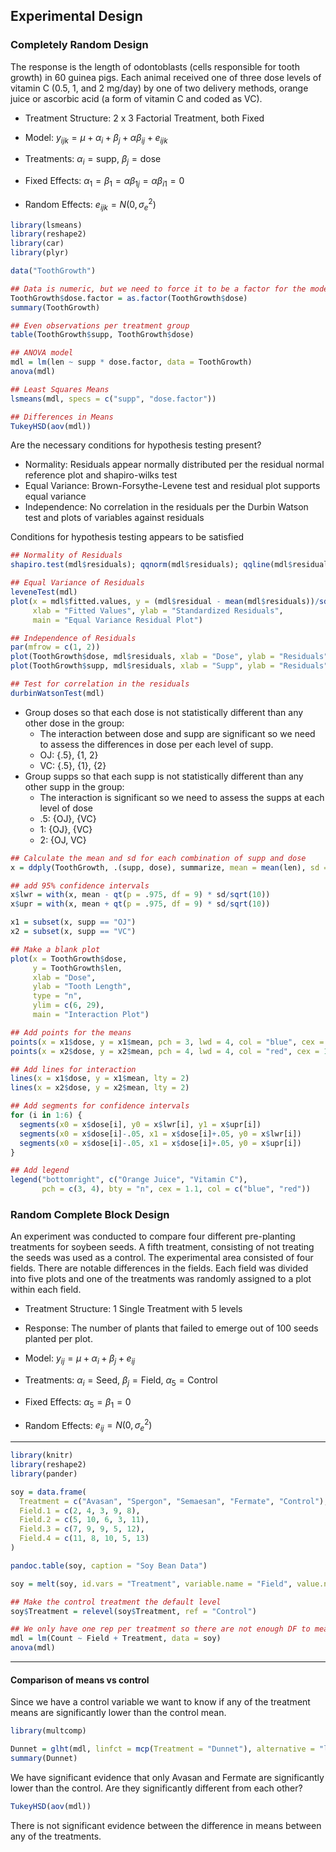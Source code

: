 ## Experimental Design {-}

### Completely Random Design {-}

The response is the length of odontoblasts (cells responsible for tooth growth) in 60 guinea pigs. Each animal received one of three dose levels of vitamin C (0.5, 1, and 2 mg/day) by one of two delivery methods, orange juice or ascorbic acid (a form of vitamin C and coded as VC).

- Treatment Structure: 2 x 3 Factorial Treatment, both Fixed

- Model: $y_{ijk} = \mu + \alpha_i + \beta_j + \alpha \beta_{ij} + e_{ijk}$
- Treatments: $\alpha_i = \text{supp, } \beta_j = \text{dose}$
- Fixed Effects: $\alpha_1 = \beta_1 = \alpha \beta_{1j} = \alpha \beta_{i1} = 0$
- Random Effects: $e_{ijk} = N(0, \sigma^2_e)$

```r
library(lsmeans)
library(reshape2)
library(car)
library(plyr)

data("ToothGrowth")

## Data is numeric, but we need to force it to be a factor for the model
ToothGrowth$dose.factor = as.factor(ToothGrowth$dose)
summary(ToothGrowth)

## Even observations per treatment group
table(ToothGrowth$supp, ToothGrowth$dose)

## ANOVA model
mdl = lm(len ~ supp * dose.factor, data = ToothGrowth)
anova(mdl)

## Least Squares Means
lsmeans(mdl, specs = c("supp", "dose.factor"))

## Differences in Means
TukeyHSD(aov(mdl))

```

Are the necessary conditions for hypothesis testing present?

- Normality: Residuals appear normally distributed per the residual normal reference plot and shapiro-wilks test
- Equal Variance: Brown-Forsythe-Levene test and residual plot supports equal variance
- Independence: No correlation in the residuals per the Durbin Watson test and plots of variables against residuals

Conditions for hypothesis testing appears to be satisfied

```r

## Normality of Residuals
shapiro.test(mdl$residuals); qqnorm(mdl$residuals); qqline(mdl$residuals)

## Equal Variance of Residuals
leveneTest(mdl)
plot(x = mdl$fitted.values, y = (mdl$residual - mean(mdl$residuals))/sd(mdl$residuals),
     xlab = "Fitted Values", ylab = "Standardized Residuals",
     main = "Equal Variance Residual Plot")

## Independence of Residuals
par(mfrow = c(1, 2))
plot(ToothGrowth$dose, mdl$residuals, xlab = "Dose", ylab = "Residuals")
plot(ToothGrowth$supp, mdl$residuals, xlab = "Supp", ylab = "Residuals")

## Test for correlation in the residuals
durbinWatsonTest(mdl)

```

- Group doses so that each dose is not statistically different than any other dose in the group:
    + The interaction between dose and supp are significant so we need to assess the differences in dose per each level of supp.
    + OJ: {.5}, {1, 2}
    + VC: {.5}, {1}, {2}
- Group supps so that each supp is not statistically different than any other supp in the group:
    + The interaction is significant so we need to assess the supps at each level of dose
    + .5: {OJ}, {VC}
    + 1: {OJ}, {VC}
    + 2: {OJ, VC}


```r

## Calculate the mean and sd for each combination of supp and dose
x = ddply(ToothGrowth, .(supp, dose), summarize, mean = mean(len), sd = sd(len))

## add 95% confidence intervals
x$lwr = with(x, mean - qt(p = .975, df = 9) * sd/sqrt(10))
x$upr = with(x, mean + qt(p = .975, df = 9) * sd/sqrt(10))

x1 = subset(x, supp == "OJ")
x2 = subset(x, supp == "VC")

## Make a blank plot
plot(x = ToothGrowth$dose,
     y = ToothGrowth$len,
     xlab = "Dose",
     ylab = "Tooth Length",
     type = "n",
     ylim = c(6, 29),
     main = "Interaction Plot")

## Add points for the means
points(x = x1$dose, y = x1$mean, pch = 3, lwd = 4, col = "blue", cex = 1.1)
points(x = x2$dose, y = x2$mean, pch = 4, lwd = 4, col = "red", cex = 1.1)

## Add lines for interaction
lines(x = x1$dose, y = x1$mean, lty = 2)
lines(x = x2$dose, y = x2$mean, lty = 2)

## Add segments for confidence intervals
for (i in 1:6) {
  segments(x0 = x$dose[i], y0 = x$lwr[i], y1 = x$upr[i])
  segments(x0 = x$dose[i]-.05, x1 = x$dose[i]+.05, y0 = x$lwr[i])
  segments(x0 = x$dose[i]-.05, x1 = x$dose[i]+.05, y0 = x$upr[i])
}

## Add legend
legend("bottomright", c("Orange Juice", "Vitamin C"),
       pch = c(3, 4), bty = "n", cex = 1.1, col = c("blue", "red"))

```


### Random Complete Block Design {-}

An experiment was conducted to compare four different pre-planting treatments for soybeen seeds. A fifth treatment, consisting of not treating the seeds was used as a control. The experimental area consisted of four fields. There are notable differences in the fields. Each field was divided into five plots and one of the treatments was randomly assigned to a plot within each field.

- Treatment Structure: 1 Single Treatment with 5 levels
- Response: The number of plants that failed to emerge out of 100 seeds planted per plot.

- Model: $y_{ij} = \mu + \alpha_i + \beta_j + e_{ij}$
- Treatments: $\alpha_i = \text{Seed, } \beta_j = \text{Field, } \alpha_5 = \text{Control}$
- Fixed Effects: $\alpha_5 = \beta_1 = 0$
- Random Effects: $e_{ij} = N(0, \sigma^2_e)$

---

```r
library(knitr)
library(reshape2)
library(pander)

soy = data.frame(
  Treatment = c("Avasan", "Spergon", "Semaesan", "Fermate", "Control"),
  Field.1 = c(2, 4, 3, 9, 8),
  Field.2 = c(5, 10, 6, 3, 11),
  Field.3 = c(7, 9, 9, 5, 12),
  Field.4 = c(11, 8, 10, 5, 13)
)

pandoc.table(soy, caption = "Soy Bean Data")

soy = melt(soy, id.vars = "Treatment", variable.name = "Field", value.name = "Count")

```


```r
## Make the control treatment the default level
soy$Treatment = relevel(soy$Treatment, ref = "Control")

## We only have one rep per treatment so there are not enough DF to measure the interaction
mdl = lm(Count ~ Field + Treatment, data = soy)
anova(mdl)

```

---

#### Comparison of means vs control

Since we have a control variable we want to know if any of the treatment means are significantly lower than the control mean.

```r
library(multcomp)

Dunnet = glht(mdl, linfct = mcp(Treatment = "Dunnet"), alternative = "less")
summary(Dunnet)

```

We have significant evidence that only Avasan and Fermate are significantly lower than the control. Are they significantly different from each other?

```r

TukeyHSD(aov(mdl))

```

There is not significant evidence between the difference in means between any of the treatments.
